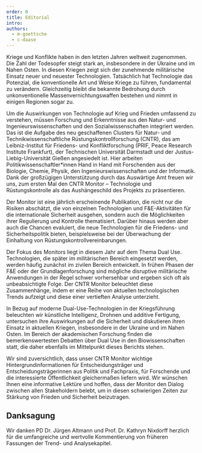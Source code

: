 ```yaml
---
order: 0
title: Editorial
intro:
authors:
  - m-goettsche
  - c-daase
---
```


Kriege und Konflikte haben in den letzten Jahren weltweit zugenommen. Die Zahl der Todesopfer steigt stark an, insbesondere in der Ukraine und im Nahen Osten. In diesen Kriegen zeigt sich der zunehmende militärische Einsatz neuer und neuester Technologien. Tatsächlich hat Technologie das Potenzial, die konventionelle Art und Weise Kriege zu führen, fundamental zu verändern. Gleichzeitig bleibt die bekannte Bedrohung durch unkonventionelle Massenvernichtungswaffen bestehen und nimmt in einigen Regionen sogar zu.

Um die Auswirkungen von Technologie auf Krieg und Frieden umfassend zu verstehen, müssen Forschung und Erkenntnisse aus den Natur- und Ingenieurswissenschaften und den Sozialwissenschaften integriert werden. Das ist die Aufgabe des neu geschaffenen Clusters für Natur- und Technikwissenschaftliche Rüstungskontrollforschung (CNTR), das am Leibniz-Institut für Friedens- und Konfliktforschung (PRIF, Peace Research Institute Frankfurt), der Technischen Universität Darmstadt und der Justus-Liebig-Universität Gießen angesiedelt ist. Hier arbeiten Politikwissenschaftler*innen Hand in Hand mit Forschenden aus der Biologie, Chemie, Physik, den Ingenieurswissenschaften und der Informatik. Dank der großzügigen Unterstützung durch das Auswärtige Amt freuen wir uns, zum ersten Mal den CNTR Monitor – Technologie und Rüstungskontrolle als das Aushängeschild des Projekts zu präsentieren.

Der Monitor ist eine jährlich erscheinende Publikation, die nicht nur die Risiken abschätzt, die von einzelnen Technologien und F&E-Aktivitäten für die internationale Sicherheit ausgehen, sondern auch die Möglichkeiten ihrer Regulierung und Kontrolle thematisiert. Darüber hinaus werden aber auch die Chancen evaluiert, die neue Technologien für die Friedens- und Sicherheitspolitik bieten, beispielsweise bei der Überwachung der Einhaltung von Rüstungskontrollvereinbarungen.

Der Fokus des Monitors liegt in diesem Jahr auf dem Thema Dual Use. Technologien, die später im militärischen Bereich eingesetzt werden, werden häufig zunächst im zivilen Bereich entwickelt. In frühen Phasen der F&E oder der Grundlagenforschung sind mögliche disruptive militärische Anwendungen in der Regel schwer vorhersehbar und ergeben sich oft als unbeabsichtigte Folge. Der CNTR Monitor beleuchtet diese Zusammenhänge, indem er eine Reihe von aktuellen technologischen Trends aufzeigt und diese einer vertieften Analyse unterzieht.

In Bezug auf moderne Dual-Use-Technologien in der Kriegsführung beleuchten wir künstliche Intelligenz, Drohnen und additive Fertigung, untersuchen ihre Auswirkungen auf die Sicherheit und diskutieren ihren Einsatz in aktuellen Kriegen, insbesondere in der Ukraine und im Nahen Osten. Im Bereich der akademischen Forschung finden die bemerkenswertesten Debatten über Dual Use in den Biowissenschaften statt, die daher ebenfalls im Mittelpunkt dieses Berichts stehen.

Wir sind zuversichtlich, dass unser CNTR Monitor wichtige Hintergrundinformationen für Entscheidungsträger und Entscheidungsträgerinnen aus Politik und Fachpraxis, für Forschende und die interessierte Öffentlichkeit gleichermaßen liefern wird. Wir wünschen Ihnen eine informative Lektüre und hoffen, dass der Monitor den Dialog zwischen allen Stakeholdern belebt, um in diesen schwierigen Zeiten zur Stärkung von Frieden und Sicherheit beizutragen.

## Danksagung
Wir danken PD Dr. Jürgen Altmann und Prof. Dr. Kathryn Nixdorff herzlich für die umfangreiche und wertvolle Kommentierung von früheren Fassungen der Trend- und Analysekapitel.

